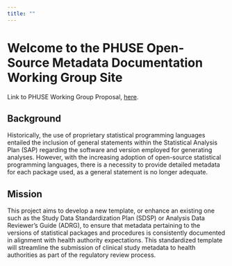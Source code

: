 ```yaml
---
title: ""
---
```


# **Welcome to the PHUSE Open-Source Metadata Documentation Working Group Site**

Link to PHUSE Working Group Proposal, [here](https://ff8048a54c6f4cd688ba2db0281ba5f2.app.posit.cloud/file_show?path=%2Fcloud%2Fproject%2Fdocs%2FPHUSE_OSDocuMeta_WG_mission_statement.pdf).

## Background

Historically, the use of proprietary statistical programming languages entailed the inclusion of general statements within the Statistical Analysis Plan (SAP) regarding the software and version employed for generating analyses. However, with the increasing adoption of open-source statistical programming languages, there is a necessity to provide detailed metadata for each package used, as a general statement is no longer adequate.

## Mission

This project aims to develop a new template, or enhance an existing one such as the Study Data Standardization Plan (SDSP) or Analysis Data Reviewer’s Guide (ADRG), to ensure that metadata pertaining to the versions of statistical packages and procedures is consistently documented in alignment with health authority expectations. This standardized template will streamline the submission of clinical study metadata to health authorities as part of the regulatory review process.

## 
